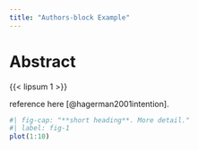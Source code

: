 ```yaml
---
title: "Authors-block Example"
---
```


# Abstract {.unnumbered}
{{< lipsum 1 >}}

reference here [@hagerman2001intention].

```r
#| fig-cap: "**short heading**. More detail."
#| label: fig-1
plot(1:10)
```

